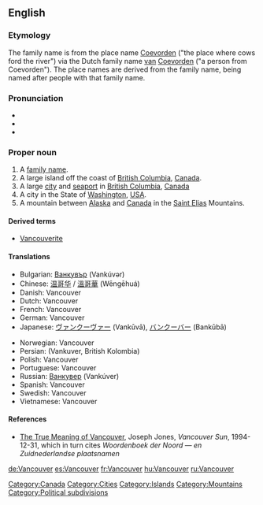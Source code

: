 {{wikipedia}}
==English==

===Etymology===
The family name is from the {{D.}} place name [[Coevorden]] ("the place where cows ford the river") via the Dutch family name [[van]] [[Coevorden]] ("a person from Coevorden").  The place names are derived from the family name, being named after people with that family name.

===Pronunciation===
* {{audio|en-us-Vancouver.ogg|Vancouver (US)}}
* {{audio|Ca-en-Vancouver.ogg|Vancouver (Canadian)}}
* {{rhymes|uːvə(r)}}

===Proper noun===
{{en-proper noun}}

# A [[family name]].
# A large island off the coast of [[British Columbia]], [[Canada]].
# A large [[city]] and [[seaport]] in [[British Columbia]], [[Canada]]
# A city in the State of [[Washington]], [[USA]].
# A mountain between [[Alaska]] and [[Canada]] in the [[Saint Elias]] Mountains.

====Derived terms====
* [[Vancouverite]]

====Translations====
{{top}}
* Bulgarian: [[Ванкувър]] (Vankúvər) {{m}}
* Chinese: [[温哥华]] / [[溫哥華]] (Wēngēhuá)
* Danish: Vancouver
* Dutch: Vancouver
* French: Vancouver
* German: Vancouver
* Japanese: [[ヴァンクーヴァー]] (Vankūvā), [[バンクーバー]] (Bankūbā)
{{mid}}
* Norwegian: Vancouver
* Persian: {{fa-Arab|[[ونکوور، بریتیش کلمبیا]]}} (Vankuver, British Kolombia)
* Polish: Vancouver
* Portuguese: Vancouver
* Russian: [[Ванкувер]] (Vankúver) {{m}}
* Spanish: Vancouver
* Swedish: Vancouver
* Vietnamese: Vancouver
{{bottom}}

====References====
* [http://www.library.ubc.ca./jones/vanety.html The True Meaning of Vancouver], Joseph Jones, ''Vancouver Sun'', 1994-12-31, which in turn cites ''Woordenboek der Noord &mdash; en Zuidnederlandse plaatsnamen''

[[Category:Canada]]
[[Category:Cities]]
[[Category:Islands]]
[[Category:Mountains]]
[[Category:Political subdivisions]]

[[de:Vancouver]]
[[es:Vancouver]]
[[fr:Vancouver]]
[[hu:Vancouver]]
[[ru:Vancouver]]